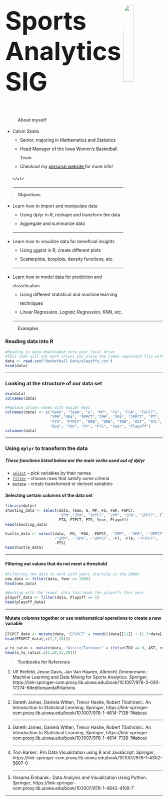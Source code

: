 <style>
  .img-title {
  float: right;
  width: 25%;
  height: auto;
  border-radius: 10%;
  }
  
  .h-title {
  font-size: 5rem;
  fot-weight; bold;
  }

  .list-leaders {
  line-height: 2;
  }
  
  .list-objectives {
  line-height: 2;
  }
  
</style>

   
   <section>
    <img class='img-title' src="https://pbs.twimg.com/profile_images/1299407856064589824/emM3pOCZ_400x400.jpg"/>
    <h1 class='h-title'> Sports Analytics SIG </h1>
  </section>

  <section>
  
> **About myself** 
    
    <ul class='list-leaders'>
      <li> Calvin Skalla 
      <ul>
      <li> Senior; majoring in Mathematics and Statistics </li>
      <li> Head Manager of the Iowa Women's Basketball Team </li>
      <li> Checkout my <a href="https://cjskalla.github.io/"> personal website </a> for more info! </li>
      </li>
      </ul>
    </ul>
<hr>
  </section>

  <section>
  
> **Objectives**
    
    <ul class='list-objectives'>
      <li> Learn how to import and manipulate data 
      <ul>
      <li> Using dplyr in R, reshape and transform the data </li>
      <li> Aggregate and summarize data </li>
      </li>
      </ul>
<hr>    
      <li> Learn how to visualize data for beneficial insights
      <ul>
      <li> Using ggplot in R, create different plots </li>
      <li> Scatterplots, boxplots, density functions, etc. </li>
      </li>
      </ul>
<hr>  
      <li> Learn how to model data for prediction and classification
      <ul>
      <li> Using different statistical and machine learning techniques </li>
      <li> Linear Regression, Logistic Regression, KNN, etc. </li>
      </li>
      </ul>
<hr>       
    </ul>
  </section>
  
  <section>
  
> **Examples**

### Reading data into R
```r
#Reading in data downloaded onto your local drive
#This code will not work unless you place the comma separated file within the same folder as this about.rmd is in
data <- read.csv("Basketball Data/playoffs.csv")
head(data)
```
<hr>

### Looking at the structure of our data set
```r
dim(data)
colnames(data)

#Replace Column names with easier keys
colnames(data) <- c("Rank", "Team", "G", "MP", "FG", "FGA", "FGPCT", 
                    "3PM","3PA", "3PPCT","2PM", "2PA", "2PPCT", "FT", 
                    "FTA", "FTPCT", "ORB", "DRB", "TRB", "AST", "STL", 
                    "BLK", "TOV", "PF", "PTS", "Year", "Playoff")
colnames(data)
```
<hr>

### Using `dplyr` to transform the data
##### These functions listed below are the main verbs used out of dplyr

  * [`select`](https://dplyr.tidyverse.org/reference/select.html) --
    pick variables by their names
  * [`filter`](https://dplyr.tidyverse.org/reference/filter.html) --
    choose rows that satisfy some criteria
  * [`mutate`](https://dplyr.tidyverse.org/reference/mutate.html) --
    create transformed or derived variables

#### Selecting certain columns of the data set
```r
library(dplyr)
shooting_data <- select(data, Team, G, MP, FG, FGA, FGPCT, 
                        "3PM","3PA", "3PPCT", "2PM", "2PA", "2PPCT", FT,
                        FTA, FTPCT, PTS, Year, Playoff)
head(shooting_data)

hustle_data <- select(data, -FG, -FGA, -FGPCT, -"3PM", -"3PA", -"3PPCT",
                      -"2PM", -"2PA", -"2PPCT", -FT, -FTA, -"FTPCT",
                      -PTS)
head(hustle_data)
```
<hr>

#### Filtering out values that do not meet a threshold
```r
#Filtering the data to work with years starting in the 2000s
new_data <- filter(data, Year >= 2000)
head(new_data)

#Working with the teams' data that made the playoffs that year
playoff_data <- filter(data, Playoff == 1)
head(playoff_data)
```
<hr>

#### Mutate columns together or use mathematical operations to create a new variable
```r
EFGPCT_data <- mutate(data, "EFGPCT" = round(((data[[11]] + (1.5*data[[8]]))/(data[[6]])), digits = 3)*100)
head(EFGPCT_data[,c(2,7,28)])

a_to_ratio <- mutate(data, "Assist/Turnover" = ifelse(TOV == 0, AST, round(AST/TOV, digits = 2)))
head(a_to_ratio[,c(2,20,23,28)])
```

  </section>
  
  <section>
  
> **Textbooks for Reference**

    <ol class='list-textbooks'>
      <li> Ulf Brefeld, Jesse Davis, Jan Van Haaren, Albrecht Zimmermann.: Machine Learning and Data Mining for Sports Analytics. <i>Springer</i>, https://link-springer-com.proxy.lib.uiowa.edu/book/10.1007/978-3-030-17274-9#editorsandaffiliations
      </li>
<hr>    
      <li> Gareth James, Daniela Witten, Trevor Hastie, Robert Tibshirani.: An Introduction to Statistical Learning. <i>Springer</i>, https://link-springer-com.proxy.lib.uiowa.edu/book/10.1007/978-1-4614-7138-7#about
      </li>
<hr>    
      <li> Gareth James, Daniela Witten, Trevor Hastie, Robert Tibshirani.: An Introduction to Statistical Learning. <i>Springer</i>, https://link-springer-com.proxy.lib.uiowa.edu/book/10.1007/978-1-4614-7138-7#about
      </li>
<hr>    
      <li> Tom Barker.: Pro Data Visualization using R and JavaScript. <i>Springer</i>, https://link-springer-com.proxy.lib.uiowa.edu/book/10.1007/978-1-4302-5807-0
      </li>
<hr>    
      <li> Ossama Embarak.: Data Analysis and Visualization Using Python. <i>Springer</i>, https://link-springer-com.proxy.lib.uiowa.edu/book/10.1007/978-1-4842-4109-7
      </li>      
    </ol>
<hr>
  </section>